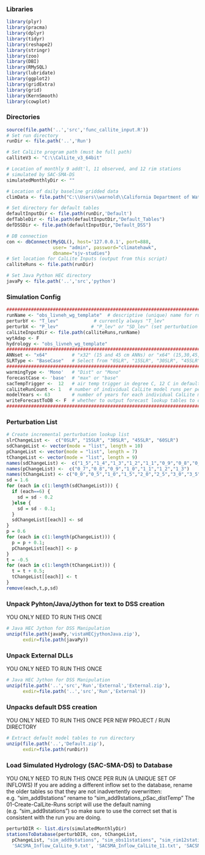 
### Libraries
```r
library(plyr)
library(pracma)
library(dplyr)
library(tidyr)
library(reshape2)
library(stringr)
library(zoo)
library(DBI)
library(RMySQL)
library(lubridate)
library(ggplot2)
library(gridExtra)
library(grid)
library(KernSmooth)
library(cowplot)
```

### Directories
```r
source(file.path('..','src','func_callite_input.R'))
# Set run directory
runDir <- file.path('..','Run')

# Set CalLite program path (must be full path)
calliteV3 <- "C:\\CalLite_v3_64bit"

# Location of monthly 9 addt'l, 11 observed, and 12 rim stations
# simulated by SAC-SMA-DS
simulatedMonthlyDir <- ""

# Location of daily baseline gridded data
climData <- file.path("C:\\Users\\warnold\\California Department of Water Resources\\DWR-EXT-PROJ-SJ Basinwide Study - General\\06_Models\\00_WeatherGenerator\\WG Template Data - Livneh 1950-2013")

# Set directory for default tables
defaultInputDir <- file.path(runDir,'Default')
defTableDir <- file.path(defaultInputDir,"Default_Tables")
defDSSDir <- file.path(defaultInputDir,"Default_DSS")

# DB connection
con <- dbConnect(MySQL(), host='127.0.0.1', port=888,
                 user= "admin", password="climatehawk",
                 dbname="sjv-studies")
# Set location for CalLite Inputs (output from this script)
calliteRuns <- file.path(runDir)

# Set Java Python HEC directory
javaPy <- file.path('..','src','python')
```

### Simulation Config
```r
################################################################################################################
runName <- "obs_livneh_wg_template"  # descriptive (unique) name for runs under consistent assumptions and hydrology
perturbY <- "T_lev"             # currently always "T_lev"
perturbX <- "P_lev"            # "P_lev" or "SD_lev" (set perturbation framework)
calLiteInputDir <- file.path(calliteRuns,runName)
wytAdap <- F
hydrology <- "obs_livneh_wg_template"
################################################################################################################
ANNset <- "x64"         # "x32" (15 and 45 cm ANNs) or "x64" (15,30,45, and 60cm ANNs)
SLRType <- "BaseCase"   # Select from "0SLR", "15SLR", "30SLR", "45SLR", "60SLR" or "BaseCase"
################################################################################################################
warmingType <- 'Mono'   # "Dist" or "Mono"
forecastCase <- 'base'  # "max" or "base"
sacTempTrigger <-  12   # air temp trigger in degree C, 12 C in default run
calLiteRunCount <- 1   # number of individual CalLite model runs per perturbation
modelYears <- 63        # number of years for each individual CalLite model
writeForecastToDB <- F  # whether to output forecast lookup tables to db
################################################################################################################
```

### Perturbation List
```r
# Create incremental perturbation lookup list
slrChangeList <-  c("0SLR", "15SLR", "30SLR", "45SLR", "60SLR")
sdChangeList <- vector(mode = "list", length = 10)
pChangeList <- vector(mode = "list", length = 7)
tChangeList <- vector(mode = "list", length = 9)
names(sdChangeList) <-  c("1_5","1_4","1_3","1_2","1_1","0_9","0_8","0_7","0_6","0_5")
names(pChangeList) <-  c("0_7","0_8","0_9","1_0","1_1","1_2","1_3")
names(tChangeList) <- c("0_0","0_5","1_0","1_5","2_0","2_5","3_0","3_5","4_0") 
sd = 1.6
for (each in c(1:length(sdChangeList))) {
  if (each==6) {
    sd = sd - 0.2 
  }else {
    sd = sd - 0.1;
  }
  sdChangeList[[each]] <- sd
}
p = 0.6
for (each in c(1:length(pChangeList))) {
  p = p + 0.1;
  pChangeList[[each]] <- p
}
t = -0.5
for (each in c(1:length(tChangeList))) {
  t = t + 0.5;
  tChangeList[[each]] <- t
}
remove(each,t,p,sd)
```

### Unpack Pyhton/Java/Jython for text to DSS creation
YOU ONLY NEED TO RUN THIS ONCE 
```r
# Java HEC Jython for DSS Manipulation
unzip(file.path(javaPy,'vistaHECjythonJava.zip'),
      exdir=file.path(javaPy))
```

### Unpack External DLLs
YOU ONLY NEED TO RUN THIS ONCE
```r
# Java HEC Jython for DSS Manipulation
unzip(file.path('..','src','Run','External','External.zip'),
      exdir=file.path('..','src','Run','External'))
```

### Unpacks default DSS creation
YOU ONLY NEED TO RUN THIS ONCE PER NEW PROJECT / RUN DIRECTORY
```r
# Extract default model tables to run directory
unzip(file.path('..','Default.zip'),
      exdir=file.path(runDir))
```

### Load Simulated Hydrology (SAC-SMA-DS) to Database
YOU ONLY NEED TO RUN THIS ONCE PER RUN (A UNIQUE SET OF INFLOWS)
If you are adding a different inflow set to the database, rename the older tables so that they are not inadvertently overwritten: e.g. "sim_add9stations" rename to "sim_add9stations_pSac_distTemp"
The 01-Create-CalLite-Runs script will use the default naming (e.g. "sim_add9stations") so make sure to use the correct set that is consistent with the run you are doing.
```r
perturbDIR <- list.dirs(simulatedMonthlyDir)
stationsToDatabase(perturbDIR, con, tChangeList,
  pChangeList, "sim_add9stations", "sim_obs11stations", "sim_rim12stations",
  'SACSMA_Inflow_CalLite_9.txt', 'SACSMA_Inflow_CalLite_11.txt', 'SACSMA_Inflow_CalLite_12.txt')
```

